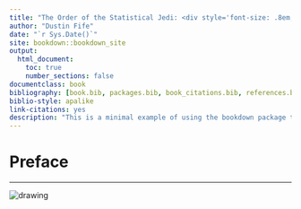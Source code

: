 ```yaml
--- 
title: "The Order of the Statistical Jedi: <div style='font-size: .8em;'>Responsibilities, Routines, and Rituals</div>"
author: "Dustin Fife"
date: "`r Sys.Date()`"
site: bookdown::bookdown_site
output:
  html_document:
    toc: true
    number_sections: false
documentclass: book
bibliography: [book.bib, packages.bib, book_citations.bib, references.bib]
biblio-style: apalike
link-citations: yes
description: "This is a minimal example of using the bookdown package to write a book. The output format for this example is bookdown::gitbook."
---
```


# Preface

<hr>

<img src="drawings/coverjedi.jpg" alt="drawing" class="cover"/>
